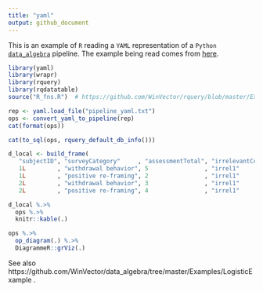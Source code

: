 ```yaml
---
title: "yaml"
output: github_document
---
```


This is an example of `R` reading a `YAML` representation of a `Python` [`data_algebra`](https://github.com/WinVector/data_algebra) pipeline.  The example being read comes from [here](https://github.com/WinVector/data_algebra/blob/master/Examples/LogisticExample/ScoringExample.ipynb).

```r
library(yaml)
library(wrapr)
library(rquery)
library(rqdatatable)
source("R_fns.R")  # https://github.com/WinVector/rquery/blob/master/Examples/yaml/R_fns.R

rep <- yaml.load_file("pipeline_yaml.txt")
ops <- convert_yaml_to_pipeline(rep)
cat(format(ops))

cat(to_sql(ops, rquery_default_db_info()))
```

```r
d_local <- build_frame(
   "subjectID", "surveyCategory"     , "assessmentTotal", "irrelevantCol1", "irrelevantCol2" |
   1L         , "withdrawal behavior", 5                , "irrel1"        , "irrel2"         |
   1L         , "positive re-framing", 2                , "irrel1"        , "irrel2"         |
   2L         , "withdrawal behavior", 3                , "irrel1"        , "irrel2"         |
   2L         , "positive re-framing", 4                , "irrel1"        , "irrel2"         )

d_local %.>% 
  ops %.>% 
  knitr::kable(.)
```


```r
ops %.>%
  op_diagram(.) %.>% 
  DiagrammeR::grViz(.)
```


See also https://github.com/WinVector/data_algebra/tree/master/Examples/LogisticExample .
